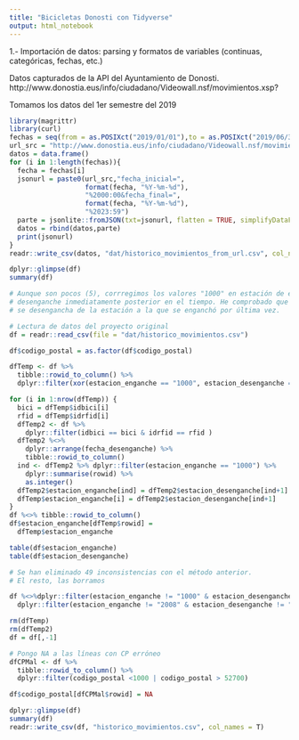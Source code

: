 ```yaml
---
title: "Bicicletas Donosti con Tidyverse"
output: html_notebook
---
```


1.- Importación de datos: parsing y formatos de variables (continuas, categóricas, 
fechas, etc.)

Datos capturados de la API del Ayuntamiento de Donosti.
http://www.donostia.eus/info/ciudadano/Videowall.nsf/movimientos.xsp?
  
Tomamos los datos del 1er semestre del 2019

```r
library(magrittr)
library(curl)
fechas = seq(from = as.POSIXct("2019/01/01"),to = as.POSIXct("2019/06/30"), by = 24*60*60)
url_src = "http://www.donostia.eus/info/ciudadano/Videowall.nsf/movimientos.xsp?"
datos = data.frame()
for (i in 1:length(fechas)){
  fecha = fechas[i]
  jsonurl = paste0(url_src,"fecha_inicial=",
                   format(fecha, "%Y-%m-%d"),
                   "%2000:00&fecha_final=",
                   format(fecha, "%Y-%m-%d"),
                   "%2023:59")
  parte = jsonlite::fromJSON(txt=jsonurl, flatten = TRUE, simplifyDataFrame=TRUE)
  datos = rbind(datos,parte)
  print(jsonurl)
}
readr::write_csv(datos, "dat/historico_movimientos_from_url.csv", col_names = T)

dplyr::glimpse(df)
summary(df)


```




```r
# Aunque son pocos (5), corrregimos los valores "1000" en estación de enganche por el valor que aparece como estación de 
# desenganche inmediatamente posterior en el tiempo. He comprobado que en la mayoría de los casos, como es natural, la bici
# se desengancha de la estación a la que se enganchó por última vez.

# Lectura de datos del proyecto original
df = readr::read_csv(file = "dat/historico_movimientos.csv")

df$codigo_postal = as.factor(df$codigo_postal)

dfTemp <- df %>% 
  tibble::rowid_to_column() %>% 
  dplyr::filter(xor(estacion_enganche == "1000", estacion_desenganche == "1000"))

for (i in 1:nrow(dfTemp)) {
  bici = dfTemp$idbici[i]
  rfid = dfTemp$idrfid[i]
  dfTemp2 <- df %>% 
    dplyr::filter(idbici == bici & idrfid == rfid ) 
  dfTemp2 %<>% 
    dplyr::arrange(fecha_desenganche) %>% 
    tibble::rowid_to_column()
  ind <- dfTemp2 %>% dplyr::filter(estacion_enganche == "1000") %>% 
    dplyr::summarise(rowid) %>% 
    as.integer()
  dfTemp2$estacion_enganche[ind] = dfTemp2$estacion_desenganche[ind+1]
  dfTemp$estacion_enganche[i] = dfTemp2$estacion_desenganche[ind+1]  
}
df %<>% tibble::rowid_to_column()
df$estacion_enganche[dfTemp$rowid] = 
  dfTemp$estacion_enganche

table(df$estacion_enganche)
table(df$estacion_desenganche)

# Se han eliminado 49 inconsistencias con el método anterior.
# El resto, las borramos

df %<>%dplyr::filter(estacion_enganche != "1000" & estacion_desenganche != "1000") %>% 
  dplyr::filter(estacion_enganche != "2008" & estacion_desenganche != "2008")

rm(dfTemp)
rm(dfTemp2)
df = df[,-1]

# Pongo NA a las líneas con CP erróneo
dfCPMal <- df %>% 
  tibble::rowid_to_column() %>% 
  dplyr::filter(codigo_postal <1000 | codigo_postal > 52700)

df$codigo_postal[dfCPMal$rowid] = NA

dplyr::glimpse(df)
summary(df)
readr::write_csv(df, "historico_movimientos.csv", col_names = T)


```



